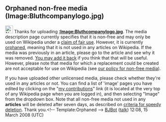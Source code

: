 <article id="2230426" title=User talk:Wisconsincheddar1985>
	<talkpage id="2230426" title="User talk:Wisconsincheddar1985">

==Orphaned non-free media (Image:Bluthcompanylogo.jpg)==
[[Image:Nuvola apps important blue.svg|25px]] Thanks for uploading '''[[:Image:Bluthcompanylogo.jpg]]'''. The media description page currently specifies that it is non-free and may only be used on Wikipedia under a [[WP:FU|claim of fair use]]. However, it is currently [[Wikipedia:Orphan|orphaned]], meaning that it is not used in any articles on Wikipedia. If the media was previously in an article, please go to the article and see why it was removed. [[WP:BOLD|You may add it back]] if you think that that will be useful. However, please note that media for which a replacement could be created are not acceptable for use on Wikipedia (see [[Wikipedia:Non-free content#Policy|our policy for non-free media]]).

If you have uploaded other unlicensed media, please check whether they're used in any articles or not. You can find a list of 'image' pages you have edited by clicking on the &quot;[[Special:Contributions/{{PAGENAME}}|my contributions]]&quot; link (it is located at the very top of any Wikipedia page when you are logged in), and then selecting &quot;Image&quot; from the dropdown box. Note that all non-free media not used in any '''articles''' will be deleted after seven days, as described on [[wikipedia:Criteria for speedy deletion#Images.2FMedia|criteria for speedy deletion]]. Thank you.&lt;!-- Template:Orphaned --&gt; [[User:BJBot|BJBot]] ([[User talk:BJBot|talk]]) 12:08, 15 March 2008 (UTC)
	</talkpage>
</article>